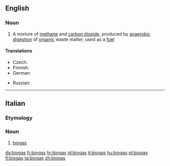 {{also|Biogas}}
==English==

===Noun===
{{wikipedia}}
{{en-noun|~|es|biogasses}}

# A mixture of [[methane]] and [[carbon dioxide]], produced by [[anaerobic]] [[digestion]] of [[organic]] waste matter, used as a [[fuel]]

====Translations====
{{trans-top|gas produced by organic waste matter, used as a fuel}}
* Czech: {{t+|cs|bioplyn|m}}
* Finnish: {{t+|fi|biokaasu}}
* German: {{t+|de|Biogas|n}}
{{trans-mid}}
* Russian: {{t+|ru|биога́з|m}}
{{trans-bottom}}

----

==Italian==

===Etymology===
{{etyl|en|it}} {{prefix|bio|gas|lang=it}}

===Noun===
{{head|it|noun}}

# [[#English|biogas]]

[[da:biogas]]
[[fr:biogas]]
[[hr:biogas]]
[[id:biogas]]
[[it:biogas]]
[[hu:biogas]]
[[pl:biogas]]
[[fi:biogas]]
[[ta:biogas]]
[[zh:biogas]]